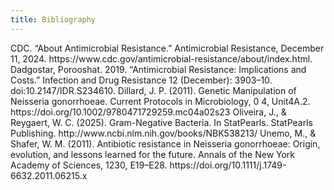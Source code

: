 ```yaml
---
title: Bibliography
---
```


CDC. “About Antimicrobial Resistance.” Antimicrobial Resistance, December 11, 2024.
https://www.cdc.gov/antimicrobial-resistance/about/index.html.
Dadgostar, Porooshat. 2019. “Antimicrobial Resistance: Implications and Costs.” Infection and Drug
Resistance 12 (December): 3903–10. doi:10.2147/IDR.S234610.
Dillard, J. P. (2011). Genetic Manipulation of Neisseria gonorrhoeae. Current Protocols in
Microbiology, 0 4, Unit4A.2. https://doi.org/10.1002/9780471729259.mc04a02s23
Oliveira, J., & Reygaert, W. C. (2025). Gram-Negative Bacteria. In StatPearls. StatPearls
Publishing. http://www.ncbi.nlm.nih.gov/books/NBK538213/
Unemo, M., & Shafer, W. M. (2011). Antibiotic resistance in Neisseria gonorrhoeae: Origin, evolution,
and lessons learned for the future. Annals of the New York Academy of Sciences, 1230, E19–E28.
https://doi.org/10.1111/j.1749-6632.2011.06215.x
